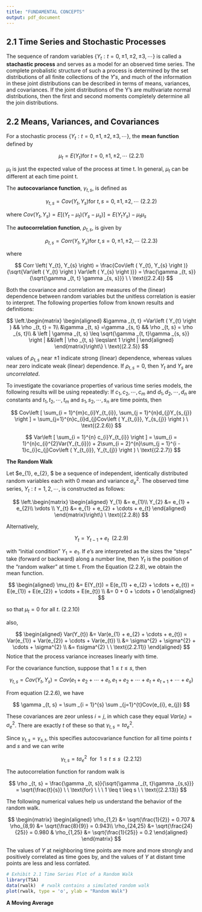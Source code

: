 ```yaml
---
title: "FUNDAMENTAL CONCEPTS"
output: pdf_document
---
```


## 2.1 Time Series and Stochastic Processes

The sequence of random variables $\left \{ Y_{t}:t = 0, \pm 1, \pm2, \pm3, \cdots  \right \}$ is called a **stachastic process** and serves as a model for an observed time series. The complete probalistic structure of such a process is determined by the set distributions of all finite collections of the $Y's$, and much of the information in these joint distributions can be described in terms of means, variances, and covariances. If the joint distributions of the Y's are multivariate normal distributions, then the first and second moments completely determine all the join distributions.

## 2.2 Means, Variances, and Covariances

For a stochastic process $\left \{ Y_{t}:t = 0, \pm 1, \pm2, \pm3, \cdots  \right \}$, the **mean function** defined by

$$
\mu _{t}= E\left ( Y_{t} \right ) \text{for} \ t = 0, \pm1, \pm2, \cdots \ \text{(2.2.1)}
$$

$\mu_{t}$ is just the expected value of the process at time t. In general, $\mu_{t}$ can be different at each time point t.

The **autocovariance function**, $\gamma _{t, s}$, is defined as

$$
\gamma_{t, s} = Cov\left ( Y_{t}, Y_{s} \right ) \text{for} \ t, s = 0, \pm1, \pm2, \cdots \ \text{(2.2.2)}
$$

where $Cov\left ( Y_{t}, Y_{s} \right ) = E\left [ \left ( Y_{t} - \mu_{t} \right ) \left ( Y_{s} - \mu_{s} \right )\right ] = E\left ( Y_{t}Y_{s} \right ) - \mu_{t}\mu_{s}$

The **autocorrelation function**, $\rho _{t,s}$, is given by

$$
\rho_{t, s} = Corr\left( Y_{t}, Y_{s} \right) \text{for} \ t, s = 0, \pm1, \pm2, \cdots \ \text{(2.2.3)}
$$

where

$$
Corr \left( Y_{t}, Y_{s} \right) = \frac{Cov\left ( Y_{t}, Y_{s} \right )}{\sqrt{Var\left ( Y_{t} \right ) Var\left ( Y_{s} \right )}} = \frac{\gamma _{t, s}}{\sqrt{\gamma _{t, t} \gamma _{s, s}}} \ \ \text{(2.2.4)}
$$

Both the covariance and correlation are measures of the (linear) dependence between random variables but the unitless correlation is easier to interpret. The following properties follow from known results and definitions:

$$
\left.\begin{matrix}
\begin{aligned} 
&\gamma _{t, t} =Var\left ( Y_{t} \right )   && \rho _{t, t} = 1\\ 
&\gamma _{t, s} =\gamma _{s, t}              && \rho _{t, s} = \rho _{s, t}\\            
& \left | \gamma _{t, s} \leq  \sqrt{\gamma _{t, t}\gamma _{s, s}} \right | &&\left | \rho _{t, s} \leqslant  1 \right |
\end{aligned}
\end{matrix}\right\}
\ \text{(2.2.5)}
$$

values of $\rho _{t, s}$ near $\pm 1$ indicate strong (linear) dependence, whereas values near zero indicate weak (linear) dependence. If $\rho _{t, s} = 0$, then $Y_{t}$ and $Y_{s}$ are *uncorrelated*.

To investigate the covariance properties of various time series models, the following results will be using repeatedly: If $c_{1}, c_{2}, \cdots, c_{m}$ and $d_{1}, d_{2}, \cdots, d_{n}$ are constants and $t_{1}, t_{2}, \cdots, t_{m}$ and $s_{1}, s_{2}, \cdots, s_{n}$ are time points, then

$$ 
Cov\left [ \sum_{i = 1}^{m}c_{i}Y_{t_{i}}, \sum_{j = 1}^{n}d_{j}Y_{s_{j}} \right ] = \sum_{j=1}^{n}c_{i}d_{j}Cov\left ( Y_{t_{i}}, Y_{s_{j}} \right ) \ \text{(2.2.6)}
$$

$$
Var\left [ \sum_{i = 1}^{n} c_{i}Y_{t_{i}} \right ] = \sum_{i = 1}^{n}c_{i}^{2}Var(Y_{t_{i}}) + 2\sum_{i = 2}^{n}\sum_{j = 1}^{i - 1}c_{i}c_{j}Cov\left ( Y_{t_{i}}, Y_{t_{j}} \right ) \ \text{(2.2.7)}
$$

**The Random Walk**

Let $e_{1}, e_{2}, \cdots $ be a sequence of independent, identically distributed random variables each with 0 mean and variance $\sigma _{e}^{2}$. The observed time series, ${Y_{t}: t = 1, 2, \cdots}$, is constructed as follows:

$$
\left.\begin{matrix}
\begin{aligned} 
Y_{1} &= e_{1}\\ 
Y_{2} &= e_{1} + e_{2}\\ 
\vdots \\
Y_{t} &= e_{1} + e_{2} + \cdots + e_{t}
\end{aligned}
\end{matrix}\right\}  \ \text{(2.2.8)}
$$

Alternatively,

$$
Y_{t} = Y_{t-1} + e_{t}  \ \ \text{(2.2.9)}
$$

with "initial condition" $Y_{1} = e_{1}$. If $e$'s are interpreted as the sizes the "steps" take (forward or backward) along a number line, then $Y_{t}$ is the position of the "random walker" at time t. From the Equation (2.2.8), we obtain the mean function.

$$
\begin{aligned} 
\mu_{t} &= E(Y_{t}) = E(e_{1} + e_{2} + \cdots + e_{t}) = E(e_{1}) + E(e_{2}) + \cdots + E(e_{t}) \\
        &= 0 + 0 + \cdots + 0
\end{aligned}
$$

so that $\mu_{t} = 0$  for all $t$.                    (2.2.10)

also,

$$
\begin{aligned}
Var(Y_{t}) &= Var(e_{1} + e_{2} + \cdots + e_{t}) = Var(e_{1}) + Var(e_{2}) + \cdots + Var(e_{t}) \\
           &= \sigma^{2} + \sigma^{2} + \cdots + \sigma^{2} \\
           &= t\sigma^{2}  \ \ \text{(2.2.11)}
\end{aligned}
$$
Notice that the process variance increases linearly with time.

For the covariance function, suppose that $1 \leq t \leq s$, then

$$
\gamma _{t, s} = Cov(Y_{t}, Y_{s}) = Cov(e_{1} + e_{2} + \cdots + e_{t}, e_{1} + e_{2} + \cdots + e_{t} + e_{t+1} + \cdots + e_{s})
$$

From equation (2.2.6), we have

$$
\gamma _{t, s} = \sum _{i = 1}^{s} \sum _{j=1}^{t}Cov(e_{i}, e_{j})
$$

These covariances are zeor unless $i = j$, in which case they equal $Var(e_{i}) = \sigma_{e}^{2}$. There are exactly $t$ of these so that $\gamma _{t, s} = t \sigma_{e}^{2}$.

Since $\gamma _{t, s} = \gamma _{s, t}$, this specifies autocovariance function for all time points $t$ and $s$ and we can write

$$
\gamma _{t, s} = t \sigma_{e}^{2} \ \ \text{for} \ \ 1 \leq t \leq s \ \ \text{(2.2.12)}
$$

The autocorrelation function for random walk is

$$
\rho _{t, s} = \frac{\gamma _{t, s}}{\sqrt{\gamma _{t, t}\gamma _{s,s}}} = \sqrt{\frac{t}{s}}  \ \ \text{for} \ \ \ 1 \leq t \leq s \ \ \text{(2.2.13)}
$$

The following numerical values help us understand the behavior of the random walk.

$$
\begin{matrix}
\begin{aligned}
\rho_{1,2} &= \sqrt{\frac{1}{2}} = 0.707 & \rho_{8,9} &= \sqrt{\frac{8}{9}} = 0.943\\ 
\rho_{24,25} &= \sqrt{\frac{24}{25}} = 0.980 & \rho_{1,25} &= \sqrt{\frac{1}{25}} = 0.2
\end{aligned}
\end{matrix}
$$

The values of $Y$ at neighboring time points are more and more strongly and positively correlated as time goes by, and the values of $Y$ at distant time points are less and less corrlated.

```r
# Exhibit 2.1 Time Series Plot of a Random Walk
library(TSA)
data(rwalk)  # rwalk contains a simulated random walk
plot(rwalk, type = 'o', ylab = "Random Walk")
```

**A Moving Average**
